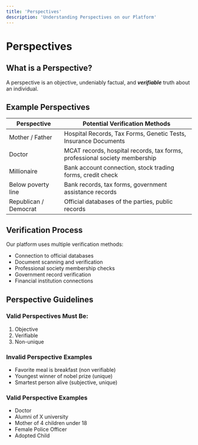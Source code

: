 ```yaml
---
title: 'Perspectives'
description: 'Understanding Perspectives on our Platform'
---
```


# Perspectives

## What is a Perspective?
A perspective is an objective, undeniably factual, and ***verifiable*** truth about an individual.

## Example Perspectives

| Perspective | Potential Verification Methods | 
|----------|---------------|
| Mother / Father | Hospital Records, Tax Forms, Genetic Tests, Insurance Documents |
| Doctor | MCAT records, hospital records, tax forms, professional society membership |
| Millionaire | Bank account connection, stock trading forms, credit check | 
| Below poverty line | Bank records, tax forms, government assistance records | 
| Republican / Democrat | Official databases of the parties, public records |

## Verification Process

Our platform uses multiple verification methods:
- Connection to official databases
- Document scanning and verification
- Professional society membership checks
- Government record verification
- Financial institution connections

## Perspective Guidelines

### Valid Perspectives Must Be:
1. Objective 
2. Verifiable  
3. Non-unique 

### Invalid Perspective Examples
* Favorite meal is breakfast (non verifiable)
* Youngest winner of nobel prize (unique)
* Smartest person alive (subjective, unique)

### Valid Perspective Examples
* Doctor
* Alumni of X university 
* Mother of 4 children under 18 
* Female Police Officer
* Adopted Child
